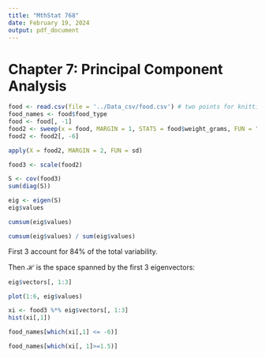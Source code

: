 ```yaml
---
title: "MthStat 768"
date: February 19, 2024
output: pdf_document
---
```


# Chapter 7: Principal Component Analysis
```r
food <- read.csv(file = '../Data_csv/food.csv') # two points for knitting, one point for running it in the cell
food_names <- food$food_type
food <- food[, -1]
food2 <- sweep(x = food, MARGIN = 1, STATS = food$weight_grams, FUN = "/")
food2 <- food2[, -6]
```
```r
apply(X = food2, MARGIN = 2, FUN = sd)
```
```r
food3 <- scale(food2)
```
```r
S <- cov(food3)
sum(diag(S))
```
```r
eig <- eigen(S)
eig$values
```
```r
cumsum(eig$values)
```
```r
cumsum(eig$values) / sum(eig$values)
```

First 3 account for 84% of the total variability.

Then $\mathcal{H}$ is the space spanned by the first 3 eigenvectors:
```r
eig$vectors[, 1:3]
```
```r
plot(1:6, eig$values)
```
```r
xi <- food3 %*% eig$vectors[, 1:3]
hist(xi[,1])
```
```r
food_names[which(xi[,1] <= -6)]
```
```r
food_names[which(xi[, 1]>=1.5)]
```
